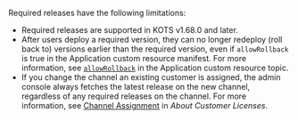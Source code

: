 Required releases have the following limitations:

  * Required releases are supported in KOTS v1.68.0 and later.
  * After users deploy a required version, they can no longer redeploy (roll back to) versions earlier than the required version, even if `allowRollback` is true in the Application custom resource manifest. For more information, see [`allowRollback`](/reference/custom-resource-application#allowrollback) in the Application custom resource topic.
  * If you change the channel an existing customer is assigned, the admin console always fetches the latest release on the new channel, regardless of any required releases on the channel. For more information, see [Channel Assignment](licenses-about#channel-assignment) in _About Customer Licenses_.